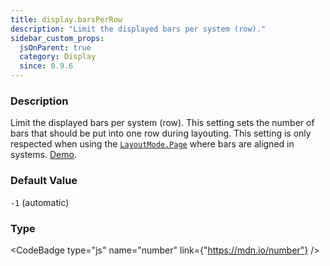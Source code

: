 ```yaml
---
title: display.barsPerRow
description: "Limit the displayed bars per system (row)."
sidebar_custom_props:
  jsOnParent: true
  category: Display
  since: 0.9.6
---
```




<SettingsHeader />



### Description
Limit the displayed bars per system (row). This setting sets the number of bars that should be put into one row during layouting. This setting is only respected
when using the [`LayoutMode.Page`](/docs/reference/types/layoutmode/index.mdx#page) where bars are aligned in systems. [Demo](/docs/showcase/layouts#page-layout-5-bars-per-row).


### Default Value

`-1` (automatic)

### Type

<CodeBadge type="js" name="number" link={"https://mdn.io/number"} />
<CodeBadge type="net" name="double" />
<CodeBadge type="android" name="Double" />

